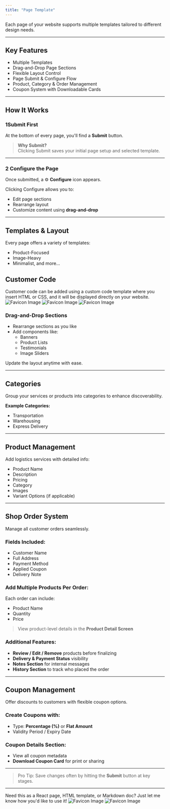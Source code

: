 ```yaml
---
title: "Page Template"
---
```


Each page of your website supports multiple templates tailored to different design needs.

---

## Key Features

- Multiple Templates
- Drag-and-Drop Page Sections
- Flexible Layout Control
- Page Submit & Configure Flow
- Product, Category & Order Management
- Coupon System with Downloadable Cards

---

## How It Works

### 1️Submit First

At the bottom of every page, you'll find a **Submit** button.

> **Why Submit?**  
> Clicking Submit saves your initial page setup and selected template.

---

### 2️ Configure the Page

Once submitted, a ⚙️ **Configure** icon appears.

Clicking Configure allows you to:

- Edit page sections
- Rearrange layout
- Customize content using **drag-and-drop**

---

## Templates & Layout

Every page offers a variety of templates:

- Product-Focused
- Image-Heavy
- Minimalist, and more...

## Customer Code

Customer code can be added using a custom code template where you insert HTML or CSS, and it will be displayed directly on your website.
![Favicon Image](/images/website/customecode.png)
![Favicon Image](/images/website/customecode2.png)
![Favicon Image](/images/website/customecode3.png)

### Drag-and-Drop Sections

- Rearrange sections as you like
- Add components like:
  - Banners
  - Product Lists
  - Testimonials
  - Image Sliders

Update the layout anytime with ease.

---

## Categories

Group your services or products into categories to enhance discoverability.

**Example Categories:**

- Transportation
- Warehousing
- Express Delivery

---

## Product Management

Add logistics services with detailed info:

- Product Name
- Description
- Pricing
- Category
- Images
- Variant Options (if applicable)

---

## Shop Order System

Manage all customer orders seamlessly.

### Fields Included:

- Customer Name
- Full Address
- Payment Method
- Applied Coupon
- Delivery Note

### Add Multiple Products Per Order:

Each order can include:

- Product Name
- Quantity
- Price

> View product-level details in the **Product Detail Screen**

### Additional Features:

- **Review / Edit / Remove** products before finalizing
- **Delivery & Payment Status** visibility
- **Notes Section** for internal messages
- **History Section** to track who placed the order

---

## Coupon Management

Offer discounts to customers with flexible coupon options.

### Create Coupons with:

- Type: **Percentage (%)** or **Flat Amount**
- Validity Period / Expiry Date

### Coupon Details Section:

- View all coupon metadata
- **Download Coupon Card** for print or sharing

---

> Pro Tip: Save changes often by hitting the **Submit** button at key stages.

---

Need this as a React page, HTML template, or Markdown doc? Just let me know how you'd like to use it!
![Favicon Image](/images/website/pagetemplate.png)
![Favicon Image](/images/website/pagetemplate1.png)
